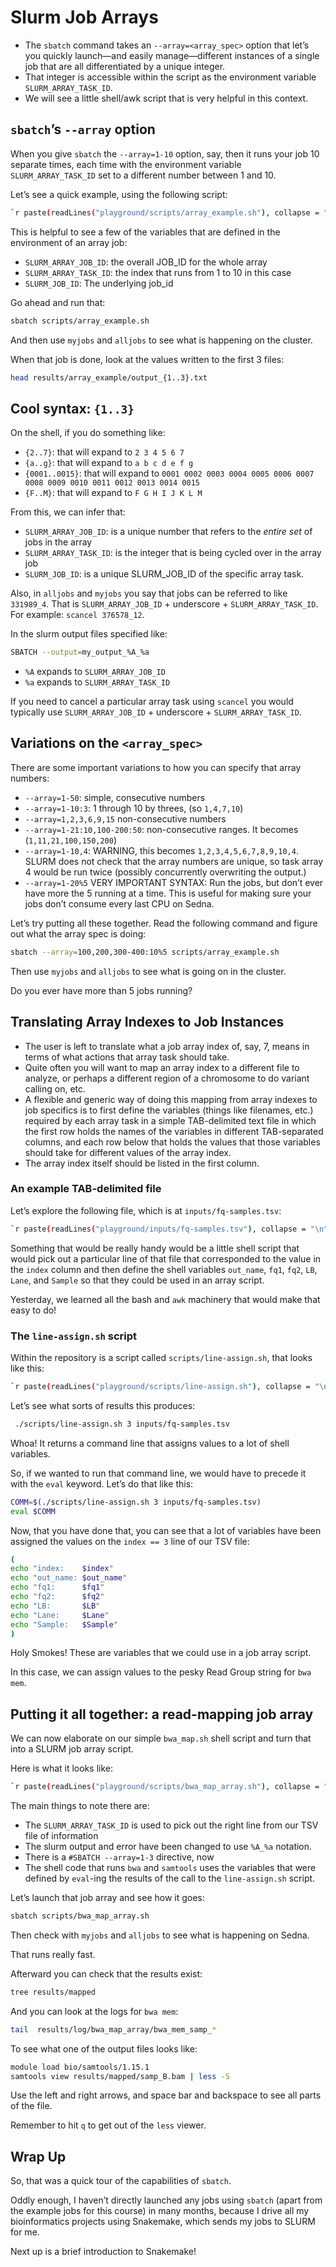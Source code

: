 # Slurm Job Arrays {#slurm-arrays}

- The `sbatch` command takes an `--array=<array_spec>` option
that let's you quickly launch---and easily manage---different
instances of a single job that are all differentiated by
a unique integer.
- That integer is accessible within the script as the environment
variable `SLURM_ARRAY_TASK_ID`.
- We will see a little shell/awk script that is very helpful in
this context.


## `sbatch`'s `--array` option

When you give `sbatch` the `--array=1-10` option, say, then
it runs your job 10 separate times, each time with the environment variable
`SLURM_ARRAY_TASK_ID` set to a different number between
1 and 10.  

Let's see a quick example, using the following script:
```.sh
`r paste(readLines("playground/scripts/array_example.sh"), collapse = "\n")`
```

This is helpful to see a few of the variables that are defined in the
environment of an array job:

- `SLURM_ARRAY_JOB_ID`: the overall JOB_ID for the whole array
- `SLURM_ARRAY_TASK_ID`: the index that runs from 1 to 10 in this case
- `SLURM_JOB_ID`: The underlying job_id 

Go ahead and run that:
```.sh
sbatch scripts/array_example.sh
```
And then use `myjobs` and `alljobs` to see what is happening on the cluster.

When that job is done, look at the values written to the
first 3 files:
```.sh
head results/array_example/output_{1..3}.txt
```

::: {.callout-note collapse=true}

## Cool syntax: `{1..3}`

On the shell, if you do something like:

- `{2..7}`: that will expand to `2 3 4 5 6 7`
- `{a..g}`: that will expand to `a b c d e f g`
- `{0001..0015}`: that will expand to `0001 0002 0003 0004 0005 0006 0007 0008 0009 0010 0011 0012 0013 0014 0015`
- `{F..M}`: that will expand to `F G H I J K L M`

:::

From this, we can infer that:

- `SLURM_ARRAY_JOB_ID`: is a unique number that refers to the _entire set_ of jobs in the array
- `SLURM_ARRAY_TASK_ID`: is the integer that is being cycled over in the array job
- `SLURM_JOB_ID`: is a unique SLURM_JOB_ID of the specific array task.

Also, in `alljobs` and `myjobs` you say that jobs can be referred to
like `331989_4`.  That is `SLURM_ARRAY_JOB_ID` + underscore + `SLURM_ARRAY_TASK_ID`.
For example: `scancel 376578_12`.

In the slurm output files specified like:
```.sh
SBATCH --output=my_output_%A_%a
```

- `%A` expands to `SLURM_ARRAY_JOB_ID`
- `%a` expands to `SLURM_ARRAY_TASK_ID`

If you need to cancel a particular array task using `scancel` you would
typically use `SLURM_ARRAY_JOB_ID` + underscore + `SLURM_ARRAY_TASK_ID`.

## Variations on the `<array_spec>`

There are some important variations to how you can specify that
array numbers:

- `--array=1-50`: simple, consecutive numbers
- `--array=1-10:3`: 1 through 10 by threes, (so `1,4,7,10`)
- `--array=1,2,3,6,9,15` non-consecutive numbers
- `--array=1-21:10,100-200:50`: non-consecutive ranges.  It becomes (`1,11,21,100,150,200`)
- `--array=1-10,4`: WARNING, this becomes `1,2,3,4,5,6,7,8,9,10,4`.  SLURM does not check that
the array numbers are unique, so task array 4 would be run twice (possibly concurrently overwriting
the output.)
- `--array=1-20%5` VERY IMPORTANT SYNTAX:  Run the jobs, but don't ever have more the 5 running at a time.
This is useful for making sure your jobs don't consume every last CPU on Sedna.

Let's try putting all these together.  Read the following command and
figure out what the array spec is doing:
```.sh
sbatch --array=100,200,300-400:10%5 scripts/array_example.sh
```
Then use `myjobs` and `alljobs` to see what is going on in the cluster.

Do you ever have more than 5 jobs running?

## Translating Array Indexes to Job Instances

- The user is left to translate what a job array index of, say, 7, means in terms of what actions that array task should take.
- Quite often you will want to map an array index to a different file to analyze, or perhaps a different region of a chromosome to do variant calling on, etc.
- A flexible and generic way of doing this mapping from array indexes to job specifics is to first define the variables (things like filenames, etc.) required by each array task in a simple TAB-delimited text file in which the first row holds the names of the variables in different TAB-separated columns, and each row below that holds the values that those variables should take for different values of the array index.
- The array index itself should be listed in the first column.

### An example TAB-delimited file

Let's explore the following file, which is at `inputs/fq-samples.tsv`:
```.sh
`r paste(readLines("playground/inputs/fq-samples.tsv"), collapse = "\n")`
```

Something that would be really handy would be a little shell script
that would pick out a particular line of that file that corresponded to
the value in the `index` column and then define
the shell variables `out_name`, `fq1`, `fq2`, `LB`, `Lane`, and `Sample` so that they
could be used in an array script.

Yesterday, we learned all the bash and `awk` machinery that would make that
easy to do!

### The `line-assign.sh` script

Within the repository is a script called `scripts/line-assign.sh`, that looks like this:
```.sh
`r paste(readLines("playground/scripts/line-assign.sh"), collapse = "\n")`
```

Let's see what sorts of results this produces:
```.sh
 ./scripts/line-assign.sh 3 inputs/fq-samples.tsv
```
Whoa! It returns a command line that assigns values to a lot of shell variables.

So, if we wanted to run that command line, we would have to precede it with
the `eval` keyword.  Let's do that like this:
```.sh
COMM=$(./scripts/line-assign.sh 3 inputs/fq-samples.tsv)
eval $COMM
```

Now, that you have done that, you can see that a lot of variables
have been assigned the values on the `index == 3` line of our TSV file:
```.sh
(
echo "index:    $index"
echo "out_name: $out_name"
echo "fq1:      $fq1"
echo "fq2:      $fq2"
echo "LB:       $LB"
echo "Lane:     $Lane"
echo "Sample:   $Sample"
)
```

Holy Smokes! These are variables that we could use in a job array script.

In this case, we can assign values to the pesky Read Group string for `bwa mem`.

## Putting it all together: a read-mapping job array

We can now elaborate on our simple `bwa_map.sh` shell script
and turn that into a SLURM job array script.

Here is what it looks like:
```.sh
`r paste(readLines("playground/scripts/bwa_map_array.sh"), collapse = "\n")`
```

The main things to note there are:

- The `SLURM_ARRAY_TASK_ID` is used to pick out the right line from our TSV
file of information
- The slurm output and error have been changed to use `%A_%a` notation.
- There is a `#SBATCH --array=1-3` directive, now
- The shell code that runs `bwa` and `samtools` uses  the variables that were
defined by `eval`-ing the results of the call to the `line-assign.sh` script.

Let's launch that job array and see how it goes:
```.sh
sbatch scripts/bwa_map_array.sh
```
Then check with `myjobs` and `alljobs` to see what is happening on Sedna.

That runs really fast.

Afterward you can check that the results exist:
```.sh
tree results/mapped
```

And you can look at the logs for `bwa mem`:
```.sh
tail  results/log/bwa_map_array/bwa_mem_samp_*
```

To see what one of the output files looks like:
```.sh
module load bio/samtools/1.15.1
samtools view results/mapped/samp_B.bam | less -S
```

Use the left and right arrows, and space bar and backspace to see all parts of the file.

Remember to hit `q` to get out of the `less` viewer.

## Wrap Up

So, that was a quick tour of the capabilities of `sbatch`.

Oddly enough, I haven't directly launched any jobs using `sbatch` (apart from the 
example jobs for this course) in many months, because I drive all my bioinformatics
projects using Snakemake, which sends my jobs to SLURM for me.

Next up is a brief introduction to Snakemake!


